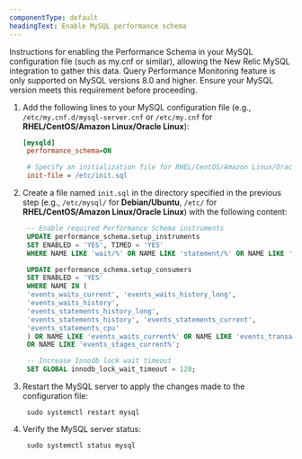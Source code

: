 ```yaml
---
componentType: default
headingText: Enable MySQL performance schema
---
```


Instructions for enabling the Performance Schema in your MySQL configuration file (such as my.cnf or similar), allowing the New Relic MySQL integration to gather this data.
<Callout variant="important">
Query Performance Monitoring feature is only supported on MySQL versions 8.0 and higher. Ensure your MySQL version meets this requirement before proceeding.
</Callout>

1. Add the following lines to your MySQL configuration file (e.g., `/etc/my.cnf.d/mysql-server.cnf` or `/etc/my.cnf` for <DNT>**RHEL/CentOS/Amazon Linux/Oracle Linux**</DNT>):
   ```ini
   [mysqld]
    performance_schema=ON

    # Specify an initialization file for RHEL/CentOS/Amazon Linux/Oracle Linux 
    init-file = /etc/init.sql
   ```
2. Create a file named `init.sql` in the directory specified in the previous step (e.g., `/etc/mysql/` for <DNT>**Debian/Ubuntu**</DNT>, `/etc/` for <DNT>**RHEL/CentOS/Amazon Linux/Oracle Linux**</DNT>) with the following content:
   ```sql
    -- Enable required Performance Schema instruments
    UPDATE performance_schema.setup_instruments
    SET ENABLED = 'YES', TIMED = 'YES'
    WHERE NAME LIKE 'wait/%' OR NAME LIKE 'statement/%' OR NAME LIKE '%lock%';

    UPDATE performance_schema.setup_consumers
    SET ENABLED = 'YES'
    WHERE NAME IN (
    'events_waits_current', 'events_waits_history_long',
    'events_waits_history',
    'events_statements_history_long',
    'events_statements_history', 'events_statements_current', 
    'events_statements_cpu'
    ) OR NAME LIKE 'events_waits_current%' OR NAME LIKE 'events_transactions_current%' 
    OR NAME LIKE 'events_stages_current%';

    -- Increase Innodb lock wait timeout
    SET GLOBAL innodb_lock_wait_timeout = 120;
   ```
3. Restart the MySQL server to apply the changes made to the configuration file:
   ```shell
    sudo systemctl restart mysql
   ```
4. Verify the MySQL server status:
   ```shell
    sudo systemctl status mysql
   ```